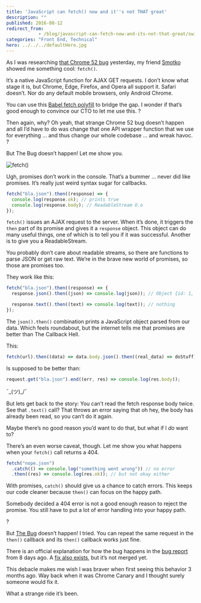```yaml
---
title: 'JavaScript can fetch() now and it''s not THAT great'
description: ""
published: 2016-08-12
redirect_from: 
            - /blog/javascript-can-fetch-now-and-its-not-that-great/swizec/6923
categories: "Front End, Technical"
hero: ../../../defaultHero.jpg
---
```

As I was researching [that Chrome 52 bug](https://swizec.com/blog/i-broke-ajax-in-chrome-52-%F0%9F%98%B1/swizec/6914) yesterday, my friend [Smotko](https://twitter.com/Smotko) showed me something cool: `fetch()`.

It’s a native JavaScript function for AJAX GET requests. I don’t know what stage it is, but Chrome, Edge, Firefox, and Opera all support it. Safari doesn’t. Nor do any default mobile browsers, only Android Chrome.

You can use this [Babel fetch polyfill](https://gist.github.com/Couto/b29676dd1ab8714a818f) to bridge the gap. I wonder if that’s good enough to convince our CTO to let me use this. ?

Then again, why? Oh yeah, that strange Chrome 52 bug doesn’t happen and all I’d have to do was change that one API wrapper function that we use for everything … and thus change our whole codebase … and wreak havoc. ?

But The Bug doesn’t happen! Let me show you.

![fetch()](./img/blog-wp-content-uploads-2016-08-fetch.gif)

Ugh, promises don’t work in the console. That’s a bummer … never did like promises. It’s really just weird syntax sugar for callbacks.

```javascript
fetch("bla.json").then((response) => {
  console.log(response.ok); // prints true
  console.log(response.body); // ReadableStream O.o
});
```

`fetch()` issues an AJAX request to the server. When it’s done, it triggers the `then` part of its promise and gives it a `response` object. This object can do many useful things, one of which is to tell you if it was successful. Another is to give you a ReadableStream.

You probably don’t care about readable streams, so there are functions to parse JSON or get raw text. We’re in the brave new world of promises, so those are promises too.

They work like this:

```javascript
fetch("bla.json").then((response) => {
  response.json().then((json) => console.log(json)); // Object {id: 1, hai: "hello"}

  response.text().then((text) => console.log(text)); // nothing
});
```

The `json().then()` combination prints a JavaScript object parsed from our data. Which feels roundabout, but the internet tells me that promises are better than The Callback Hell.

This:

```javascript
fetch(url).then((data) => data.body.json().then((real_data) => doStuff));
```

Is supposed to be better than:

```javascript
request.get("bla.json").end((err, res) => console.log(res.body));
```

¯\_(ツ)\_/¯

But lets get back to the story: You can’t read the fetch response body twice. See that `.text()` call? That throws an error saying that oh hey, the body has already been read, so you can’t do it again.

Maybe there’s no good reason you’d want to do that, but what if I _do_ want to?

There’s an even worse caveat, though. Let me show you what happens when your `fetch()` call returns a 404.

```javascript
fetch("nope.json")
  .catch(() => console.log("something went wrong")) // no error
  .then((res) => console.log(res.ok)); // but not okay either
```

With promises, `catch()` should give us a chance to catch errors. This keeps our code cleaner because `then()` can focus on the happy path.

Somebody decided a 404 error is not a good enough reason to reject the promise. You still have to put a lot of error handling into your happy path.

?

But [The Bug](https://swizec.com/blog/i-broke-ajax-in-chrome-52-%F0%9F%98%B1/swizec/6914) doesn’t happen! I tried. You can repeat the same request in the `then()` callback and its `then()` callback works just fine.

There is an official explanation for how the bug happens in the [bug report](https://bugs.chromium.org/p/chromium/issues/detail?id=633696) from 8 days ago. A [fix also exists](https://codereview.chromium.org/2210473002/), but it’s not merged yet.

This debacle makes me wish I was braver when first seeing this behavior 3 months ago. Way back when it was Chrome Canary and I thought surely someone would fix it.

What a strange ride it’s been.
